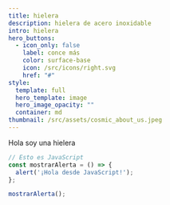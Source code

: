 ```yaml
---
title: hielera
description: hielera de acero inoxidable
intro: hielera
hero_buttons:
  - icon_only: false
    label: conce más
    color: surface-base
    icon: /src/icons/right.svg
    href: "#"
style:
  template: full
  hero_template: image
  hero_image_opacity: ""
  container: md
thumbnail: /src/assets/cosmic_about_us.jpeg
---
```

Hola soy una hielera

```javascript
// Esto es JavaScript
const mostrarAlerta = () => {
  alert('¡Hola desde JavaScript!');
};

mostrarAlerta();
